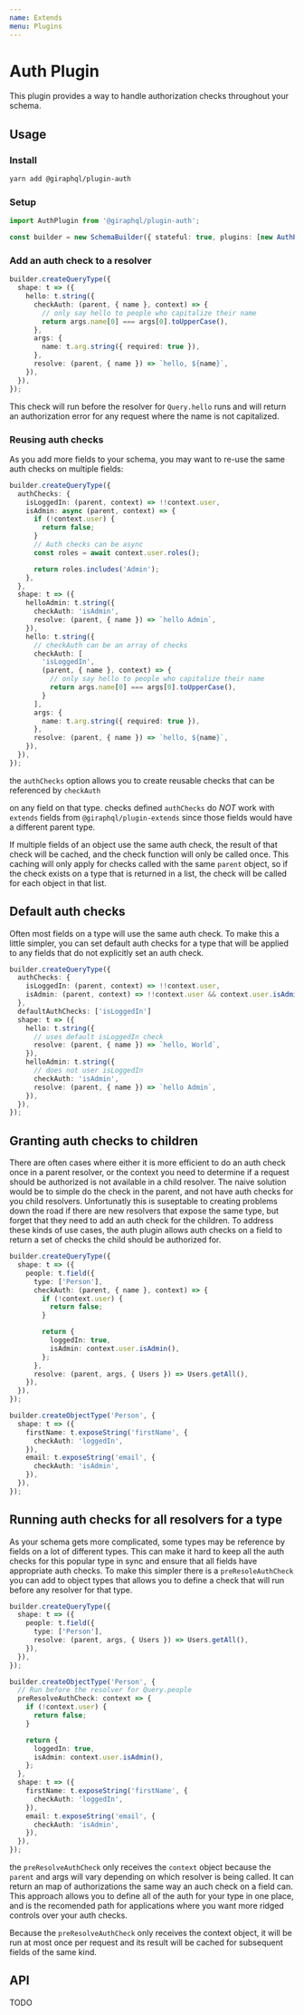 ```yaml
---
name: Extends
menu: Plugins
---
```


# Auth Plugin

This plugin provides a way to handle authorization checks throughout your schema.

## Usage

### Install

```bash
yarn add @giraphql/plugin-auth
```

### Setup

```ts
import AuthPlugin from '@giraphql/plugin-auth';

const builder = new SchemaBuilder({ stateful: true, plugins: [new AuthPlugin()] });
```

### Add an auth check to a resolver

```ts
builder.createQueryType({
  shape: t => ({
    hello: t.string({
      checkAuth: (parent, { name }, context) => {
        // only say hello to people who capitalize their name
        return args.name[0] === args[0].toUpperCase(),
      },
      args: {
        name: t.arg.string({ required: true }),
      },
      resolve: (parent, { name }) => `hello, ${name}`,
    }),
  }),
});
```

This check will run before the resolver for `Query.hello` runs and will return an authorization
error for any request where the name is not capitalized.

### Reusing auth checks

As you add more fields to your schema, you may want to re-use the same auth checks on multiple
fields:

```ts
builder.createQueryType({
  authChecks: {
    isLoggedIn: (parent, context) => !!context.user,
    isAdmin: async (parent, context) => {
      if (!context.user) {
        return false;
      }
      // Auth checks can be async
      const roles = await context.user.roles();

      return roles.includes('Admin');
    },
  },
  shape: t => ({
    helloAdmin: t.string({
      checkAuth: 'isAdmin',
      resolve: (parent, { name }) => `hello Admin`,
    }),
    hello: t.string({
      // checkAuth can be an array of checks
      checkAuth: [
        'isLoggedIn',
        (parent, { name }, context) => {
          // only say hello to people who capitalize their name
          return args.name[0] === args[0].toUpperCase(),
        }
      ],
      args: {
        name: t.arg.string({ required: true }),
      },
      resolve: (parent, { name }) => `hello, ${name}`,
    }),
  }),
});
```

the `authChecks` option allows you to create reusable checks that can be referenced by `checkAuth`

on any field on that type. checks defined `authChecks` do _NOT_ work with `extends` fields from
`@giraphql/plugin-extends` since those fields would have a different parent type.

If multiple fields of an object use the same auth check, the result of that check will be cached,
and the check function will only be called once. This caching will only apply for checks called with
the same `parent` object, so if the check exists on a type that is returned in a list, the check
will be called for each object in that list.

## Default auth checks

Often most fields on a type will use the same auth check. To make this a little simpler, you can set
default auth checks for a type that will be applied to any fields that do not explicitly set an auth
check.

```ts
builder.createQueryType({
  authChecks: {
    isLoggedIn: (parent, context) => !!context.user,
    isAdmin: (parent, context) => !!context.user && context.user.isAdmin(),
  },
  defaultAuthChecks: ['isLoggedIn']
  shape: t => ({
    hello: t.string({
      // uses default isLoggedIn check
      resolve: (parent, { name }) => `hello, World`,
    }),
    helloAdmin: t.string({
      // does not user isLoggedIn
      checkAuth: 'isAdmin',
      resolve: (parent, { name }) => `hello Admin`,
    }),
  }),
});
```

## Granting auth checks to children

There are often cases where either it is more efficient to do an auth check once in a parent
resolver, or the context you need to determine if a request should be authorized is not available in
a child resolver. The naive solution would be to simple do the check in the parent, and not have
auth checks for you child resolvers. Unfortunatly this is suseptable to creating problems down the
road if there are new resolvers that expose the same type, but forget that they need to add an auth
check for the children. To address these kinds of use cases, the auth plugin allows auth checks on a
field to return a set of checks the child should be authorized for.

```ts
builder.createQueryType({
  shape: t => ({
    people: t.field({
      type: ['Person'],
      checkAuth: (parent, { name }, context) => {
        if (!context.user) {
          return false;
        }

        return {
          loggedIn: true,
          isAdmin: context.user.isAdmin(),
        };
      },
      resolve: (parent, args, { Users }) => Users.getAll(),
    }),
  }),
});

builder.createObjectType('Person', {
  shape: t => ({
    firstName: t.exposeString('firstName', {
      checkAuth: 'loggedIn',
    }),
    email: t.exposeString('email', {
      checkAuth: 'isAdmin',
    }),
  }),
});
```

## Running auth checks for all resolvers for a type

As your schema gets more complicated, some types may be reference by fields on a lot of different
types. This can make it hard to keep all the auth checks for this popular type in sync and ensure
that all fields have appropriate auth checks. To make this simpler there is a `preResoleAuthCheck`
you can add to object types that allows you to define a check that will run before any resolver for
that type.

```ts
builder.createQueryType({
  shape: t => ({
    people: t.field({
      type: ['Person'],
      resolve: (parent, args, { Users }) => Users.getAll(),
    }),
  }),
});

builder.createObjectType('Person', {
  // Run before the resolver for Query.people
  preResolveAuthCheck: context => {
    if (!context.user) {
      return false;
    }

    return {
      loggedIn: true,
      isAdmin: context.user.isAdmin(),
    };
  },
  shape: t => ({
    firstName: t.exposeString('firstName', {
      checkAuth: 'loggedIn',
    }),
    email: t.exposeString('email', {
      checkAuth: 'isAdmin',
    }),
  }),
});
```

the `preResolveAuthCheck` only receives the `context` object because the `parent` and args will vary
depending on which resolver is being called. It can return an map of authorizations the same way an
auch check on a field can. This approach allows you to define all of the auth for your type in one
place, and is the recomended path for applications where you want more ridged controls over your
auth checks.

Because the `preResolveAuthCheck` only receives the context object, it will be run at most once per
request and its result will be cached for subsequent fields of the same kind.

## API

TODO
